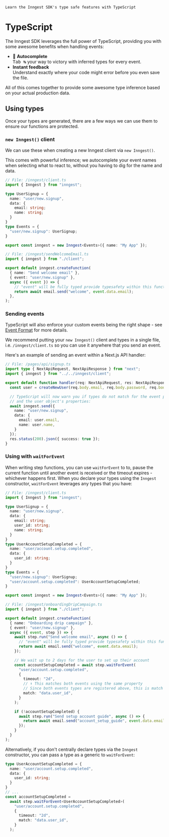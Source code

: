   `Learn the Inngest SDK's type safe features with TypeScript`

# TypeScript

The Inngest SDK leverages the full power of TypeScript, providing you with some awesome benefits when handling events:

- 📑 **Autocomplete**<br/>
  <kbd className="dark:bg-slate-800 dark:text-white shadow-none border border-slate-600">Tab ↹</kbd> your way to victory with inferred types for every event.
- **Instant feedback**<br/>
  Understand exactly where your code might <span className="error-text">error</span> before you even save the file.

All of this comes together to provide some awesome type inference based on your actual production data.

## Using types

Once your types are generated, there are a few ways we can use them to ensure our functions are protected.

### `new Inngest()` client

We can use these when creating a new Inngest client via `new Inngest()`.

This comes with powerful inference; we autocomplete your event names when selecting what to react to, without you having to dig for the name and data.

```ts
// File: /inngest/client.ts
import { Inngest } from "inngest";

type UserSignup = {
  name: "user/new.signup",
  data: {
    email: string;
    name: string;
  }
}
type Events = {
  "user/new.signup": UserSignup;
}

export const inngest = new Inngest<Events>({ name: "My App" });
```


```ts
// File: /inngest/sendWelcomeEmail.ts
import { inngest } from "./client";

export default inngest.createFunction(
  { name: "Send welcome email" },
  { event: "user/new.signup" },
  async ({ event }) => {
    // "event" will be fully typed provide typesafety within this function
    return await email.send("welcome", event.data.email);
  },
);
```

### Sending events

TypeScript will also enforce your custom events being the right shape - see [Event Format](/docs/reference/events/send) for more details.

We recommend putting your `new Inngest()` client and types in a single file, i.e. `/inngest/client.ts` so you can use it anywhere that you send an event.

Here's an example of sending an event within a Next.js API handler:

```ts
// File: /pages/api/signup.ts
import type { NextApiRequest, NextApiResponse } from "next";
import { inngest } from "../../inngest/client";

export default function handler(req: NextApiRequest, res: NextApiResponse) {
  const user = createNewUser(req.body.email, req.body.password, req.body.name);

  // TypeScript will now warn you if types do not match for the event payload
  // and the user object's properties:
  await inngest.send({
    name: "user/new.signup",
    data: {
      email: user.email,
      name: user.name,
    }
  });
  res.status(200).json({ success: true });
}
```

### Using with `waitForEvent`

When writing step functions, you can use `waitForEvent` to to, pause the current function until another event is received or the timeout expires - whichever happens first. When you declare your types using the `Inngest` constructor, `waitForEvent` leverages any types that you have:

```ts
// File: /inngest/client.ts
import { Inngest } from "inngest";

type UserSignup = {
  name: "user/new.signup",
  data: {
    email: string;
    user_id: string;
    name: string;
  }
}
type UserAccountSetupCompleted = {
  name: "user/account.setup.completed",
  data: {
    user_id: string;
  }
}
type Events = {
  "user/new.signup": UserSignup;
  "user/account.setup.completed": UserAccountSetupCompleted;
}

export const inngest = new Inngest<Events>({ name: "My App" });
```


```ts
// File: /inngest/onboardingDripCampaign.ts
import { inngest } from "./client";

export default inngest.createFunction(
  { name: "Onboarding drip campaign" },
  { event: "user/new.signup" },
  async ({ event, step }) => {
    await step.run("Send welcome email", async () => {
      // "event" will be fully typed provide typesafety within this function
      return await email.send("welcome", event.data.email);
    });

    // We wait up to 2 days for the user to set up their account
    const accountSetupCompleted = await step.waitForEvent(
      "user/account.setup.completed",
      {
        timeout: "2d",
        // ⬇️ This matches both events using the same property
        // Since both events types are registered above, this is match is typesafe
        match: "data.user_id",
      }
    );

    if (!accountSetupCompleted) {
      await step.run("Send setup account guide", async () => {
        return await email.send("account_setup_guide", event.data.email);
      });
    }
  }
);
```

Alternatively, if you don't centrally declare types via the `Inngest` constructor, you can pass a type as a generic to `waitForEvent`:

```ts
type UserAccountSetupCompleted = {
  name: "user/account.setup.completed",
  data: {
    user_id: string;
  }
}
// ...
const accountSetupCompleted =
  await step.waitForEvent<UserAccountSetupCompleted>(
    "user/account.setup.completed",
    {
      timeout: "2d",
      match: "data.user_id",
    }
  );
```

